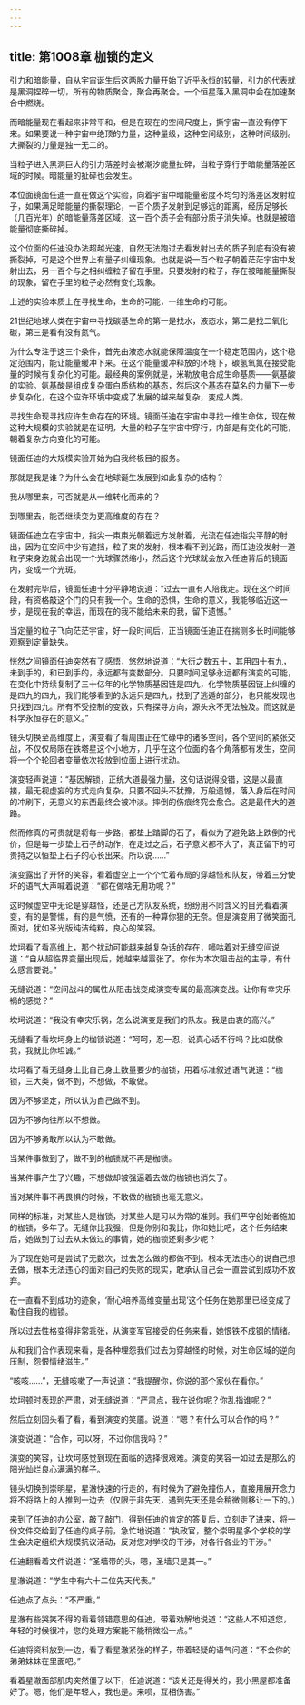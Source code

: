 ```yaml
---
---
---
```

title: 第1008章 枷锁的定义
---



引力和暗能量，自从宇宙诞生后这两股力量开始了近乎永恒的较量，引力的代表就是黑洞捏碎一切，所有的物质聚合，聚合再聚合。一个恒星落入黑洞中会在加速聚合中燃烧。

而暗能量现在看起来非常平和，但是在现在的空间尺度上，撕宇宙一直没有停下来。如果要说一种宇宙中绝顶的力量，这种量级，这种空间级别，这种时间级别。大撕裂的力量是独一无二的。

当粒子进入黑洞巨大的引力落差时会被潮汐能量扯碎，当粒子穿行于暗能量落差区域的时候。暗能量的扯碎也会发生。

本位面镜面任迪一直在做这个实验，向着宇宙中暗能量密度不均匀的落差区发射粒子，如果满足暗能量的撕裂理论，一百个质子发射到足够远的距离，经历足够长（几百光年）的暗能量落差区域，这一百个质子会有部分质子消失掉。也就是被暗能量彻底撕碎掉。

这个位面的任迪没办法超越光速，自然无法跑过去看发射出去的质子到底有没有被撕裂掉，可是这个世界上有量子纠缠现象。也就是说一百个粒子朝着茫茫宇宙中发射出去，另一百个与之相纠缠粒子留在手里。只要发射的粒子，存在被暗能量撕裂的现象，留在手里的粒子必然有变化现象。

上述的实验本质上在寻找生命，生命的可能，一维生命的可能。

21世纪地球人类在宇宙中寻找碳基生命的第一是找水，液态水，第二是找二氧化碳，第三是看有没有氮气。

为什么专注于这三个条件，首先由液态水就能保障温度在一个稳定范围内，这个稳定范围内，能让能量缓冲下来。在这个能量缓冲释放的环境下，碳氢氧氮在接受能量的时候有复杂化的可能。最经典的案例就是，米勒放电合成生命基质——氨基酸的实验。氨基酸是组成复杂蛋白质结构的基态，然后这个基态在莫名的力量下一步步复杂化，在这个应许环境中变成了发展的越来越复杂，变成人类。

寻找生命现寻找应许生命存在的环境。镜面任迪在宇宙中寻找一维生命体，现在做这种大规模的实验就是在证明，大量的粒子在宇宙中穿行，内部是有变化的可能，朝着复杂方向变化的可能。

镜面任迪的大规模实验开始为自我终极目的服务。

那就是我是谁？为什么会在地球诞生发展到如此复杂的结构？

我从哪里来，可否就是从一维转化而来的？

到哪里去，能否继续变为更高维度的存在？

镜面任迪立在宇宙中，指尖一束束光朝着远方发射着，光流在任迪指尖平静的射出，因为在空间中少有遮挡，粒子束的发射，根本看不到光路，而任迪没发射一道粒子束身边就会出现一个光球骤然缩小，然后这个光球就会放入任迪背后的镜面内，变成一个光斑。

在发射完毕后，镜面任迪十分平静地说道：“过去一直有人陪我走。现在这个时间段，有资格敲这个门的只有我一个。生命的恐惧，生命的意义，我能够临近这一步，是现在我的幸运，而现在的我不能给未来的我，留下遗憾。”

当定量的粒子飞向茫茫宇宙，好一段时间后，正当镜面任迪正在揣测多长时间能够观察到定量缺失。

恍然之间镜面任迪突然有了感悟，悠然地说道：“大衍之数五十，其用四十有九，未到手的，和已到手的，永远都有变数部分。只要时间足够永远都有演变的可能，在变化中持续复制了三十亿年的化学物质基因链是四九，化学物质基因链上纠缠的是四九的四九，我们能够看到的永远只是四九，找到了逃遁的部分，也只能发现也只找到四九。所有不受控制的变数，只有探寻方向，源头永不无法触及。而这就是科学永恒存在的意义。”

镜头切换至高维度上，演变看了看周围正在忙碌中的诸多空间，各个空间的紧张交战，不仅仅局限在铁塔星这个小地方，几乎在这个位面的各个角落都有发生，空间将一个个轮回者变量依次投放到位面上进行扰动。

演变轻声说道：“基因解锁，正统大道最强力量，这句话说得没错，这是以最直接，最无视虚妄的方式走向复杂。只要不回头不犹豫，万般遗憾，落入身后在时间的冲刷下，无意义的东西最终会被冲淡。摔倒的伤痕终究会愈合。这是最伟大的道路。

然而修真的可贵就是将每一步路，都垫上踏脚的石子，看似为了避免路上跌倒的代价，但是每一步垫上石子的动作，在走过之后，石子意义都不大了，真正留下的可贵持之以恒垫上石子的心长出来。所以说……”

演变露出了开怀的笑容，看着虚空上一个个忙着布局的穿越怪和队友，带着三分使坏的语气大声喊着说道：“都在做啥无用功呢？”

这时候虚空中无论是穿越怪，还是己方队友系统，纷纷用不同含义的目光看着演变，有的是警惕，有的是气愤，还有的一种算你狠的无奈。但是演变用了微笑面孔面对，犹如圣光版纯洁纯粹，良心的笑容。

坎坷看了看高维上，那个扰动可能越来越复杂话的存在，嘀咕着对无缝空间说道：“自从超临界变量出现后，她越来越嚣张了。你作为本次阻击战的主导，有什么感言要说。”

无缝说道：“空间战斗的属性从阻击战变成演变专属的最高演变战。让你有幸灾乐祸的感觉？”

坎坷说道：“我没有幸灾乐祸，怎么说演变是我们的队友。我是由衷的高兴。”

无缝看了看坎坷身上的枷锁说道：“呵呵，忍一忍，说真心话不行吗？比如就像我，我就比你坦诚。”

坎坷看了看无缝身上比自己身上数量要少的枷锁，用着标准叙述语气说道：“枷锁，三大类，做不到，不想做，不敢做。

因为不够坚定，所以认为自己做不到。

因为不够向往所以不想做。

因为不够勇敢所以认为不敢做。

当某件事做到了，做不到的枷锁就不再是枷锁。

当某件事产生了兴趣，不想做却被强逼着去做的枷锁也消失了。

当对某件事不再畏惧的时候，不敢做的枷锁也毫无意义。

同样的标准，对某些人是枷锁，对某些人是习以为常的准则。我们严守创始者施加的枷锁，多年了。无缝你比我强，但是你别和我比，你和她比吧，这个任务结束后，她做到了过去从未做过的事情，她的枷锁还剩多少呢？

为了现在她可是尝试了无数次，过去怎么做的都做不到。根本无法违心的说自己想去做，根本无法违心的面对自己的失败的现实，敢承认自己会一直尝试到成功不放弃。

在一直看不到成功的迹象，‘耐心培养高维变量出现’这个任务在她那里已经变成了勒住自我的枷锁。

所以过去性格变得非常乖张，从演变军官接受的任务来看，她恨铁不成钢的情绪。

从和我们合作表现来看，是各种埋怨我们过去为穿越怪的时候，对生命区域的逆向压制，怨恨情绪滋生。”

“咳咳……”，无缝咳嗽了一声说道：“我提醒你，你说的那个家伙在看你。”

坎坷顿时表现的严肃，对无缝说道：“严肃点，我在说你呢？你乱指谁呢？”

然后立刻回头看了看，看到演变的笑靥。说道：“嗯？有什么可以合作的吗？”

演变说道：“合作，可以呀，不过你信我吗？”

演变的笑容，让坎坷感觉到现在面临的选择很艰难。演变的笑容一如过去是那么的阳光灿烂良心满满的样子。

镜头切换到崇明星，星澈快速的行走的，有时候为了避免撞伤人，直接用展开念力将不将路上的人推到一边去（仅限于非先天，遇到先天还是会稍微侧移让一下的。）

来到了任迪的办公室，敲了敲门，得到任迪的肯定的答复后，立刻走了进来，将一份文件交给到了任迪的桌子前，急忙地说道：“执政官，整个崇明星多个学校的学生会决定组织大规模抗议活动，反对您对学校的干涉，对各行各业的干涉。”

任迪翻看着文件说道：“圣墙带的头，嗯，圣墙只是其一。”

星澈说道：“学生中有六十二位先天代表。”

任迪点了点头：“不严重。”

星澈有些哭笑不得的看着领错意思的任迪，带着劝解地说道：“这些人不知道您，年轻的时候很冲，您的处理方案能不能稍微松一点。”

任迪将资料放到一边，看了看星澈紧张的样子，带着轻疑的语气问道：“不会你的弟弟妹妹在里面吧。”

看着星澈面部肌肉突然僵了以下，任迪说道：“该关还是得关的，我小黑屋都准备好了。嗯，他们是年轻人，我也是。来呗，互相伤害。”